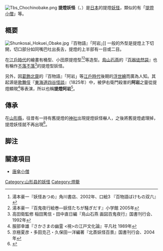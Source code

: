 [[File:Tbs_Chochinobake.png|thumb]]
'''提燈妖怪'''（{{lang|ja|提灯お化け}}、{{lang|ja|ちょうちんおばけ}}）是[[日本|日本]]的提燈[[妖怪|妖怪]]，類似的有「[[提燈小僧|提燈小僧]]」等。

== 概要 ==
[[File:Shunkosai_Hokuei_Obake.jpg|right]]『百物語』「阿岩」]]
一般的外型是提燈上下切開，切口部分如同嘴巴吐出長舌，提燈的上半部有一目或二目。

在[[江戶時代|江戶時代]]的繪畫有桶型、小田原提燈型<ref>湯本豪一『妖怪あつめ』角川書店、2002年、口絵3 『百物語ばけもの双六』</ref><ref>湯本豪一『百鬼夜行絵巻―妖怪たちが騒ぎだす』小学館 2005年</ref>等造型。[[鳥山石燕|鳥山石燕]]的『[[百器徒然袋|百器徒然袋]]』也有稱作[[不落不落|不落不落]]<ref>高田衛監修 稲田篤信・田中直日編『鳥山石燕 画図百鬼夜行』国書刊行会、1992年</ref>的提燈型妖怪。

另外，因[[葛飾北齋|葛飾北齋]]的『百物語』「阿岩」等[[江戶時代|江戶時代]]後期的[[浮世繪|浮世繪]]而廣為人知。其起源是[[歌舞伎|歌舞伎]]『[[四谷怪談|東海道四谷怪談]]』（1825年）中，被伊右衛門殺害的'''阿岩'''之靈從提燈顯現<ref>服部幸雄『さかさまの幽霊 <視>の江戸文化論』平凡社 1989年</ref>等表演，所以也稱'''提燈阿岩'''<ref>京極夏彦・多田克己・久保田一洋編著『北斎妖怪百景』国書刊行会、2004年</ref>。

== 傳承 ==
在[[山形縣|山形縣]]，往昔有一持有舊提燈的[[神社|神社]]出現提燈妖怪嚇人，之後將舊提燈處理掉，提燈妖怪就不再出現<ref>{{Cite web|url=http://www.yamagata-info.com/story/chochin_obake/text.htm|title=提灯お化け|publisher=[http://www.yamagata-info.com/ 山形弁の昔話と山形情報 - やまがたinfo.com]|accessdate=2010-01-04|archive-date=2016-03-09|archive-url=https://web.archive.org/web/20160309100425/http://www.yamagata-info.com/story/chochin_obake/text.htm|dead-url=no}}</ref>。

== 脚注 ==
{{Reflist}}

== 關連項目 ==
* [[唐傘小僧|唐傘小僧]]

[[Category:山形县的妖怪|Category:山形县的妖怪]]
[[Category:燈籠|Category:燈籠]]